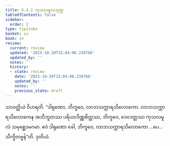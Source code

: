 ```yaml
---
title: 6.4.2 ကုသလမူလသုတ္တ
tableOfContents: false
sidebar:
  order: 2
type: tipitaka
basket: su
book: sn
review:
  current: review
  updated: '2025-10-20T15:04:06.238766'
  updated_by: ''
  notes: ''
  history:
  - state: review
    date: '2025-10-20T15:04:06.238766'
    updated_by: ''
    notes: ''
    previous_state: draft
---
```



<DynamicBreadcrumb />


<ReviewStatus review={frontmatter.review} showDetails={true} />

<HypothesisAnnotation frontmatter={frontmatter} />

<Division number="181" book="sn" e="ch" v="18" p="305">

<Paragraph number="1086" book="sn">
သာဝတ္ထိယံ ဝိဟရတိ. “ဒါရုဏော, ဘိက္ခဝေ, လာဘသက္ကာရသိလောကော. လာဘသက္ကာရသိလောကေန အဘိဘူတဿ ပရိယာဒိဏ္ဏစိတ္တဿ, ဘိက္ခဝေ, ဒေဝဒတ္တဿ ကုသလမူလံ သမုစ္ဆေဒမဂမာ. ဧဝံ ဒါရုဏော ခေါ, ဘိက္ခဝေ, လာဘသက္ကာရသိလောကော …ပေ…  သိက္ခိတဗ္ဗန်”တိ.

</Paragraph>
</Division>

<Paragraph number="1087" type="center" book="sn">
ဒုတိယံ.
</Paragraph>
